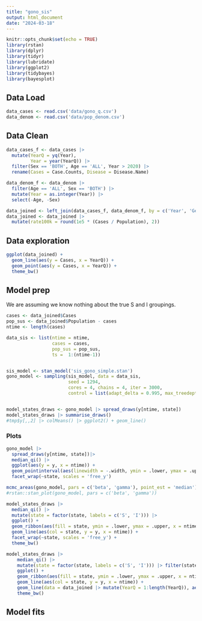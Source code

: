 ```yaml
---
title: "gono_sis"
output: html_document
date: "2024-03-18"
---
```


```r
knitr::opts_chunk$set(echo = TRUE)
library(rstan)
library(dplyr)
library(tidyr)
library(lubridate)
library(ggplot2)
library(tidybayes)
library(bayesplot)
```


## Data Load

```r
data_cases <- read.csv('data/gono_q.csv')
data_denom <- read.csv('data/pop_denom.csv')
```


## Data Clean

```r
data_cases_f <- data_cases |>
  mutate(YearQ = yq(Year), 
         Year = year(YearQ)) |>
  filter(Sex == 'BOTH', Age == 'ALL', Year > 2020) |>
  rename(Cases = Case.Counts, Disease = Disease.Name)

data_denom_f <- data_denom |>
  filter(Age == 'ALL', Sex == 'BOTH') |>
  mutate(Year = as.integer(Year)) |>
  select(-Age, -Sex)

data_joined <- left_join(data_cases_f, data_denom_f, by = c('Year', 'Geography'))
data_joined <- data_joined |> 
  mutate(rate100k = round(1e5 * (Cases / Population), 2))
```

## Data exploration

```r
ggplot(data_joined) +
  geom_line(aes(y = Cases, x = YearQ)) +
  geom_point(aes(y = Cases, x = YearQ)) +
  theme_bw()
```


## Model prep

We are assuming we know nothing about the true S and I groupings.

```r
cases <- data_joined$Cases
pop_sus <- data_joined$Population - cases
ntime <- length(cases)

data_sis <- list(ntime = ntime, 
                 cases = cases,
                 pop_sus = pop_sus,
                 ts =  1:(ntime-1))


sis_model <- stan_model('sis_gono_simple.stan')
gono_model <- sampling(sis_model, data = data_sis,
                       seed = 1294,
                       cores = 4, chains = 4, iter = 3000,
                       control = list(adapt_delta = 0.995, max_treedepth = 14))


model_states_draws <- gono_model |> spread_draws(y[ntime, state])
model_states_draws |> summarise_draws()
#tmp$y[,,2] |> colMeans() |> ggplot2() + geom_line()
```

### Plots

```r
gono_model |> 
  spread_draws(y[ntime, state])|> 
  median_qi() |>
  ggplot(aes(y = y, x = ntime)) +
  geom_pointinterval(aes(linewidth = -.width, ymin = .lower, ymax = .upper)) +
  facet_wrap(~state, scales = 'free_y')

mcmc_areas(gono_model, pars = c('beta', 'gamma'), point_est = 'median') + theme_bw()
#rstan::stan_plot(gono_model, pars = c('beta', 'gamma'))
```


```r
model_states_draws |>
  median_qi() |>
  mutate(state = factor(state, labels = c('S', 'I'))) |>
  ggplot() +
  geom_ribbon(aes(fill = state, ymin = .lower, ymax = .upper, x = ntime, y = y), alpha = 0.25) +
  geom_line(aes(col = state, y = y, x = ntime)) +
  facet_wrap(~state, scales = 'free_y') +
  theme_bw()

model_states_draws |>
    median_qi() |>
    mutate(state = factor(state, labels = c('S', 'I'))) |> filter(state == 'I') |>
    ggplot() +
    geom_ribbon(aes(fill = state, ymin = .lower, ymax = .upper, x = ntime, y = y), alpha = 0.25) +
    geom_line(aes(col = state, y = y, x = ntime)) + 
    geom_line(data = data_joined |> mutate(YearQ = 1:length(YearQ)), aes(y = Cases, x = YearQ)) +
    theme_bw()
```


## Model fits

```r

```

